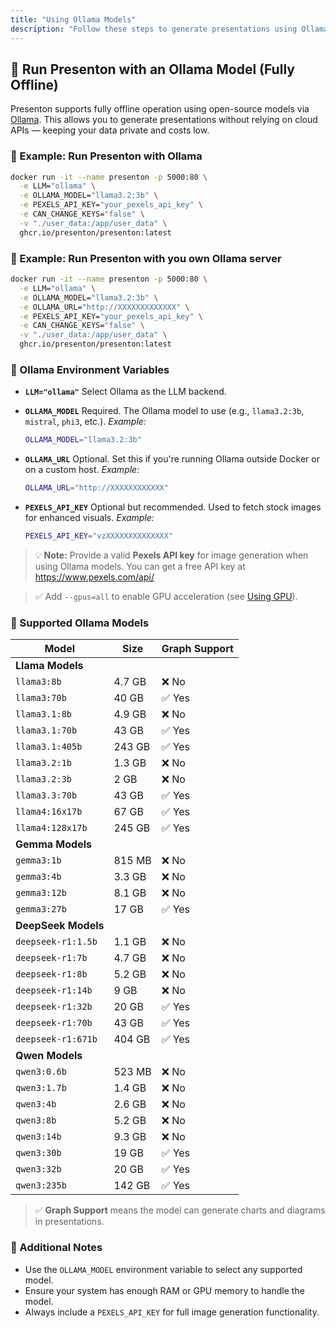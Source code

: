 ```yaml
---
title: "Using Ollama Models"
description: "Follow these steps to generate presentations using Ollama"
---
```


## 🔌 Run Presenton with an Ollama Model (Fully Offline)

Presenton supports fully offline operation using open-source models via [Ollama](https://ollama.com/). This allows you to generate presentations without relying on cloud APIs — keeping your data private and costs low.

### 🚀 Example: Run Presenton with Ollama

```bash
docker run -it --name presenton -p 5000:80 \
  -e LLM="ollama" \
  -e OLLAMA_MODEL="llama3.2:3b" \
  -e PEXELS_API_KEY="your_pexels_api_key" \
  -e CAN_CHANGE_KEYS="false" \
  -v "./user_data:/app/user_data" \
  ghcr.io/presenton/presenton:latest
```

### 🚀 Example: Run Presenton with you own Ollama server

```bash
docker run -it --name presenton -p 5000:80 \
  -e LLM="ollama" \
  -e OLLAMA_MODEL="llama3.2:3b" \
  -e OLLAMA_URL="http://XXXXXXXXXXXXX" \
  -e PEXELS_API_KEY="your_pexels_api_key" \
  -e CAN_CHANGE_KEYS="false" \
  -v "./user_data:/app/user_data" \
  ghcr.io/presenton/presenton:latest
```


### 🧾 Ollama Environment Variables

* **`LLM="ollama"`**
  Select Ollama as the LLM backend.

* **`OLLAMA_MODEL`**
  Required. The Ollama model to use (e.g., `llama3.2:3b`, `mistral`, `phi3`, etc.).
  *Example:*

  ```bash
  OLLAMA_MODEL="llama3.2:3b"
  ```

* **`OLLAMA_URL`**
  Optional. Set this if you're running Ollama outside Docker or on a custom host.
  *Example:*

  ```bash
  OLLAMA_URL="http://XXXXXXXXXXXX"
  ```

* **`PEXELS_API_KEY`**
  Optional but recommended. Used to fetch stock images for enhanced visuals.
  *Example:*

  ```bash
  PEXELS_API_KEY="vzXXXXXXXXXXXXXX"
  ```

> 💡 **Note:** Provide a valid **Pexels API key** for image generation when using Ollama models.
> You can get a free API key at https://www.pexels.com/api/

> ✅ Add `--gpus=all` to enable GPU acceleration (see [Using GPU](/docs/configurations/using-gpu)).

### 🧠 Supported Ollama Models

| Model               | Size   | Graph Support |
| ------------------- | ------ | ------------- |
| **Llama Models**    |        |               |
| `llama3:8b`         | 4.7 GB | ❌ No          |
| `llama3:70b`        | 40 GB  | ✅ Yes         |
| `llama3.1:8b`       | 4.9 GB | ❌ No          |
| `llama3.1:70b`      | 43 GB  | ✅ Yes         |
| `llama3.1:405b`     | 243 GB | ✅ Yes         |
| `llama3.2:1b`       | 1.3 GB | ❌ No          |
| `llama3.2:3b`       | 2 GB   | ❌ No          |
| `llama3.3:70b`      | 43 GB  | ✅ Yes         |
| `llama4:16x17b`     | 67 GB  | ✅ Yes         |
| `llama4:128x17b`    | 245 GB | ✅ Yes         |
| **Gemma Models**    |        |               |
| `gemma3:1b`         | 815 MB | ❌ No          |
| `gemma3:4b`         | 3.3 GB | ❌ No          |
| `gemma3:12b`        | 8.1 GB | ❌ No          |
| `gemma3:27b`        | 17 GB  | ✅ Yes         |
| **DeepSeek Models** |        |               |
| `deepseek-r1:1.5b`  | 1.1 GB | ❌ No          |
| `deepseek-r1:7b`    | 4.7 GB | ❌ No          |
| `deepseek-r1:8b`    | 5.2 GB | ❌ No          |
| `deepseek-r1:14b`   | 9 GB   | ❌ No          |
| `deepseek-r1:32b`   | 20 GB  | ✅ Yes         |
| `deepseek-r1:70b`   | 43 GB  | ✅ Yes         |
| `deepseek-r1:671b`  | 404 GB | ✅ Yes         |
| **Qwen Models**     |        |               |
| `qwen3:0.6b`        | 523 MB | ❌ No          |
| `qwen3:1.7b`        | 1.4 GB | ❌ No          |
| `qwen3:4b`          | 2.6 GB | ❌ No          |
| `qwen3:8b`          | 5.2 GB | ❌ No          |
| `qwen3:14b`         | 9.3 GB | ❌ No          |
| `qwen3:30b`         | 19 GB  | ✅ Yes         |
| `qwen3:32b`         | 20 GB  | ✅ Yes         |
| `qwen3:235b`        | 142 GB | ✅ Yes         |

> ✅ **Graph Support** means the model can generate charts and diagrams in presentations.

### 📌 Additional Notes

- Use the `OLLAMA_MODEL` environment variable to select any supported model.
- Ensure your system has enough RAM or GPU memory to handle the model.
- Always include a `PEXELS_API_KEY` for full image generation functionality.
